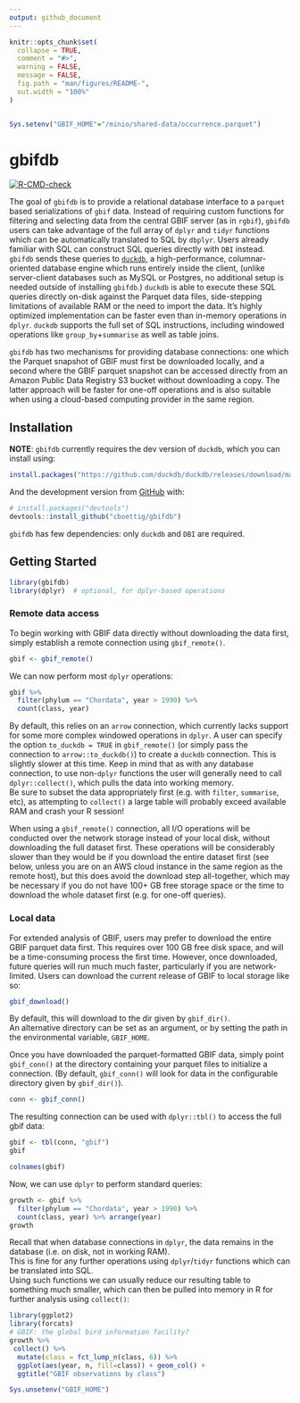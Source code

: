 ```yaml
---
output: github_document
---
```


<!-- README.md is generated from README.Rmd. Please edit that file -->

```r
knitr::opts_chunk$set(
  collapse = TRUE,
  comment = "#>",
  warning = FALSE,
  message = FALSE,
  fig.path = "man/figures/README-",
  out.width = "100%"
)


Sys.setenv("GBIF_HOME"="/minio/shared-data/occurrence.parquet")

```

# gbifdb

<!-- badges: start -->
[![R-CMD-check](https://github.com/cboettig/gbifdb/workflows/R-CMD-check/badge.svg)](https://github.com/cboettig/gbifdb/actions)
<!-- badges: end -->

The goal of `gbifdb` is to provide a relational database interface to a `parquet` based serializations of `gbif` data. 
Instead of requiring custom functions for filtering and selecting data from the central GBIF server (as in `rgbif`), `gbifdb` users can take advantage of the full array of `dplyr` and `tidyr` functions which can be automatically translated to SQL by `dbplyr`.
Users already familiar with SQL can construct SQL queries directly with `DBI` instead. 
`gbifdb` sends these queries to [`duckdb`](https://duckdb.org), a high-performance, columnar-oriented database engine which runs entirely inside the client,
(unlike server-client databases such as MySQL or Postgres, no additional setup is needed outside of installing `gbifdb`.)
`duckdb` is able to execute these SQL queries directly on-disk against the Parquet data files, side-stepping limitations of available RAM or the need to import the data. 
It's highly optimized implementation can be faster even than in-memory operations in `dplyr`.
`duckdb` supports the full set of SQL instructions, including windowed operations like `group_by`+`summarise` as well as table joins.

`gbifdb` has two mechanisms for providing database connections: one which the Parquet snapshot of GBIF must first be downloaded locally, 
and a second where the GBIF parquet snapshot can be accessed directly from an Amazon Public Data Registry S3 bucket without downloading a copy.
The latter approach will be faster for one-off operations and is also suitable when using a cloud-based computing provider in the same region.





## Installation

**NOTE**: `gbifdb` currently requires the dev version of `duckdb`, which you can install using:

```r
install.packages("https://github.com/duckdb/duckdb/releases/download/master-builds/duckdb_r_src.tar.gz", repos = NULL)
```

<!--

You can install the released version of `gbifdb` from [CRAN](https://CRAN.R-project.org) with:

``` r
install.packages("gbifdb")
```

-->

And the development version from [GitHub](https://github.com/) with:

``` r
# install.packages("devtools")
devtools::install_github("cboettig/gbifdb")
```

`gbifdb` has few dependencies: only `duckdb` and `DBI` are required.  

## Getting Started

```r
library(gbifdb)
library(dplyr)  # optional, for dplyr-based operations
```

### Remote data access

To begin working with GBIF data directly without downloading the data first, simply establish a remote connection using `gbif_remote()`.

```r
gbif <- gbif_remote()
```

We can now perform most `dplyr` operations:

```r
gbif %>%
  filter(phylum == "Chordata", year > 1990) %>%
  count(class, year)
```

By default, this relies on an `arrow` connection, which currently lacks support for some more complex windowed operations in `dplyr`.
A user can specify the option `to_duckdb = TRUE` in `gbif_remote()` (or simply pass the connection to `arrow::to_duckdb()`) to create
a `duckdb` connection. This is slightly slower at this time. 
Keep in mind that as with any database connection, to use non-`dplyr` functions the user will generally need to call `dplyr::collect()`,
which pulls the data into working memory.  
Be sure to subset the data appropriately first (e.g. with `filter`, `summarise`, etc), as attempting to `collect()` a large
table will probably exceed available RAM and crash your R session!

When using a `gbif_remote()` connection, 
all I/O operations will be conducted over the network storage instead of your local disk,
without downloading the full dataset first.
These operations will be considerably slower than they would be if you download the entire dataset first 
(see below, unless you are on an AWS cloud instance in the same region as the remote host), but this does
avoid the download step all-together, which may be necessary if you do not have 100+ GB free storage space
or the time to download the whole dataset first (e.g. for one-off queries).

### Local data

For extended analysis of GBIF, users may prefer to download the entire GBIF parquet data first.
This requires over 100 GB free disk space, and will be a time-consuming process the first time.
However, once downloaded, future queries will run much much faster, particularly if you are network-limited.
Users can download the current release of GBIF to local storage like so:

```r
gbif_download()
```

By default, this will download to the dir given by `gbif_dir()`.  
An alternative directory can be set as an argument, or by setting the path in the environmental variable, `GBIF_HOME`.

Once you have downloaded the parquet-formatted GBIF data, 
simply point `gbif_conn()` at the directory containing your parquet files to initialize a connection.
(By default, `gbif_conn()` will look for data in the configurable directory given by `gbif_dir()`).

```r
conn <- gbif_conn()
```


The resulting connection can be used with `dplyr::tbl()` to access the full gbif data:

```r
gbif <- tbl(conn, "gbif")
gbif
```

```r
colnames(gbif)
```

Now, we can use `dplyr` to perform standard queries: 

```r
growth <- gbif %>% 
  filter(phylum == "Chordata", year > 1990) %>%
  count(class, year) %>% arrange(year)
growth
```

Recall that when database connections in `dplyr`, the data remains in the database (i.e. on disk, not in working RAM).  
This is fine for any further operations using `dplyr`/`tidyr` functions which can be translated into SQL.  
Using such functions we can usually reduce our resulting table to something much smaller, 
which can then be pulled into memory in R for further analysis using `collect()`:

```r
library(ggplot2)
library(forcats)
# GBIF: the global bird information facility?
growth %>%
 collect() %>%
  mutate(class = fct_lump_n(class, 6)) %>%
  ggplot(aes(year, n, fill=class)) + geom_col() +
  ggtitle("GBIF observations by class")
```



```r
Sys.unsetenv("GBIF_HOME")
```



